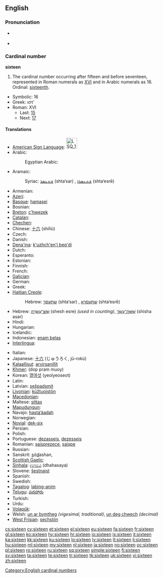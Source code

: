 ==English==

===Pronunciation===
* {{qualifier|next word stressed near the first syllable}}
*: {{a|UK|US}} {{IPA|/ˈsɪks.tiːn/}}
*: {{audio|en-us-sixteen.ogg|Audio (US)}}
* {{qualifier|next word stressed after the first syllable}}
*: {{a|UK|US}} {{IPA|/ˌsɪksˈtiːn/}}
*: {{rhymes|iːn}}

===Cardinal number===
'''sixteen'''

# The cardinal number occurring after fifteen and before seventeen, represented in Roman numerals as [[XVI]] and in Arabic numerals as 16. Ordinal: [[sixteenth]].
* Symbolic: 16
* Greek: ιστʹ
* Roman: XVI
** Last: [[fifteen|15]]
** Next: [[seventeen|17]]

====Translations====
{{trans-top|cardinal number 16}}
* [[American Sign Language]]: [[Image:LSQ 16.jpg|35px]]
* Arabic: {{t-|ar|ستة عشر|alt=سِتَّةَ عَشَرَ|tr=sittata 3ashara}}
*: Egyptian Arabic: {{tø|arz|ستاشر|tr=sittaashar|sc=Arab|xs=Egyptian Arabic}}
* Aramaic:
*: Syriac: [[ܫܬܥܣܪ]] (shta‘sar) {{m}}, [[ܫܬܥܣܪܐ]] (shta‘esrē) {{f}}
* Armenian: {{t+|hy|տասնվեց|tr=tasnvec'}}
* [[Azeri]]: {{t|az|on altı}}
* [[Basque]]: [[hamasei]]
* Bosnian: {{t-|bs|šesnaest}}
* [[Breton]]: [[c'hwezek]]
* [[Catalan]]: {{t+|ca|setze}}
* [[Chechen]]: {{tø|ce|ялхитта|tr=yalxitta}}
* Chinese: [[十六]] (shíliù)
* Czech: {{t-|cs|šestnáct}}
* Danish: {{t+|da|seksten}}
* [[Dena'ina]]: [[k'uzhch'en'i beq'di]]
* Dutch: {{t+|nl|zestien|f}}
* Esperanto: {{t-|eo|dek ses|xs=Esperanto}}
* Estonian: {{t-|et|kuusteist}}
* Finnish: {{t+|fi|kuusitoista}}
* French: {{t+|fr|seize}}
* [[Galician]]: {{t+|gl|dezaseis|xs=Galician}}
* German: {{t+|de|sechzehn}}
* Greek: {{t+|el|δεκάξι|tr=dekáxi}}
* [[Haitian Creole]]: {{tø|ht|sèz}}
*: Hebrew: [[שתעסר]] (shta‘sar) {{m}}, [[שתעסרא]] (shta‘esrē) {{f}}
* Hebrew: [[שש עשרה|שֵׁשׁ־עֶשְׂרֵה]] (shesh esre) {{f}} ''(used in counting)'', [[ששה עשר|שִׁשָּׁה־עָשָׂר]] (shisha asar) {{m}}
* Hindi: {{t+|hi|सोलह|tr=solah|xs=Hindi}}
* Hungarian: {{t+|hu|tizenhat}}
* Icelandic: {{t+|is|sextán}}
* Indonesian: [[enam belas]]
* [[Interlingua]]: {{t|ia|dece-sex}}
{{trans-mid}}
* Italian: {{t+|it|sedici|m}}
* Japanese: [[十六]] (じゅうろく, jū-rokú)
* [[Kalaallisut]]: [[arvirsanillit]]
* [[Khmer]]: {{Khmr|[[ដប់ប្រាំមួយ]]}} (dop pram muoy)
* Korean: [[열여섯]] (yeolyeoseot)
* Latin: {{t+|la|sedecim|alt=sēdecim}}
* Latvian: [[sešpadsmit]]
* [[Livonian]]: [[kūžtuoistõn]]
* [[Macedonian]]: {{t|mk|шеснаесет|tr=šesnáeset}}
* Maltese: [[sittax]]
* [[Mapudungun]]: {{tø|arn|marikayu}}
* Navajo: [[hastą́ʼáadah]]
* Norwegian: {{t+|no|seksten}}
* [[Novial]]: [[dek-six]]
* Persian: {{t|fa|شانزده|tr=šânzdah|xs=Persian}}
* Polish: {{t+|pl|szesnaście}}
* Portuguese: [[dezasseis]], [[dezesseis]]
* Romanian: [[şaisprezece]], [[şaişpe]] {{italbrac|informal}}
* Russian: {{t+|ru|шестнадцать|tr=šestnádtsat’}}
* Sanskrit: <u>s</u>ó<u>d</u>ashan, {{t|sa|सोस्दषन्|tr=sódashan|xs=Sanskrit}}
* [[Scottish Gaelic]]: {{t-|gd|sia|xs=Scottish Gaelic}} {{t-|gd|deug|xs=Scottish Gaelic}}
* [[Sinhala]]: [[දහසය]] (dhahasaya)
* Slovene: [[šestnajst]]
* Spanish: {{t+|es|dieciséis|m}}
* Swedish: {{t+|sv|sexton}}
* [[Tagalog]]: [[labing-anim]]
* [[Telugu]]: [[పదహారు]]
* Turkish: {{t+|tr|on altı}}
* Urdu: {{t-|ur|سولہ|tr=solah|xs=Urdu}}
* [[Volapük]]: {{t|vo|degmäl}}
* Welsh: [[un ar bymtheg]] ''(vigesimal, traditional)'', [[un deg chwech]] ''(decimal)''
* [[West Frisian]]: [[sechstjin]]
{{trans-bottom}}

[[Category:English cardinal numbers]]

[[cs:sixteen]]
[[cy:sixteen]]
[[et:sixteen]]
[[el:sixteen]]
[[eu:sixteen]]
[[fa:sixteen]]
[[fr:sixteen]]
[[gl:sixteen]]
[[ko:sixteen]]
[[hy:sixteen]]
[[hr:sixteen]]
[[io:sixteen]]
[[is:sixteen]]
[[it:sixteen]]
[[ka:sixteen]]
[[kk:sixteen]]
[[ku:sixteen]]
[[lo:sixteen]]
[[lv:sixteen]]
[[lt:sixteen]]
[[li:sixteen]]
[[hu:sixteen]]
[[ml:sixteen]]
[[my:sixteen]]
[[nl:sixteen]]
[[ja:sixteen]]
[[no:sixteen]]
[[oc:sixteen]]
[[pl:sixteen]]
[[ro:sixteen]]
[[ru:sixteen]]
[[sq:sixteen]]
[[simple:sixteen]]
[[fi:sixteen]]
[[sv:sixteen]]
[[ta:sixteen]]
[[te:sixteen]]
[[tr:sixteen]]
[[tk:sixteen]]
[[uk:sixteen]]
[[vi:sixteen]]
[[zh:sixteen]]